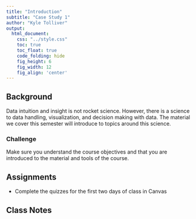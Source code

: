 ```yaml
---
title: "Introduction"
subtitle: "Case Study 1"
author: "Kyle Tolliver"
output: 
  html_document:
    css: "../style.css"
    toc: true
    toc_float: true
    code_folding: hide
    fig_height: 6
    fig_width: 12
    fig_align: 'center'
---
```


## Background

Data intuition and insight is not rocket science. However, there is a science to data handling, visualization, and decision making with data. The material we cover this semester will introduce to topics around this science.

### Challenge

Make sure you understand the course objectives and that you are introduced to the material and tools of the course.

## Assignments

* Complete the quizzes for the first two days of class in Canvas

## Class Notes

